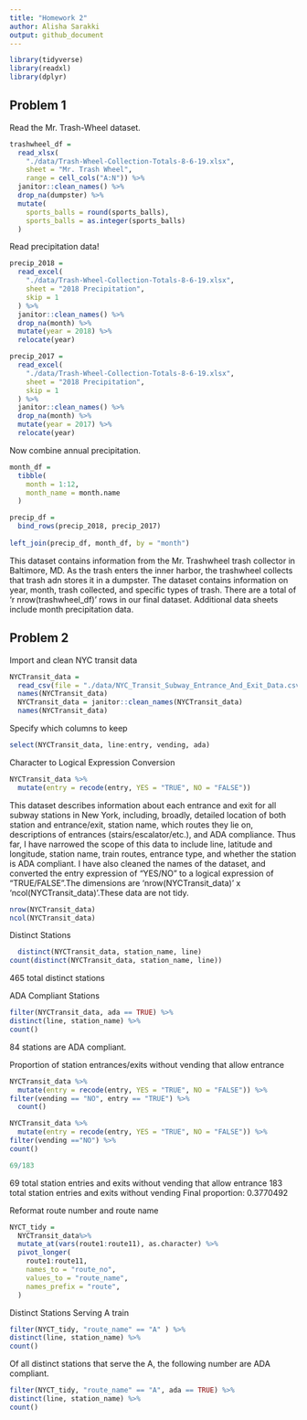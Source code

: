 ```yaml
---
title: "Homework 2"
author: Alisha Sarakki
output: github_document
---
```

```r
library(tidyverse)
library(readxl)
library(dplyr)
```

## Problem 1

Read the Mr. Trash-Wheel dataset.

```r
trashwheel_df = 
  read_xlsx(
    "./data/Trash-Wheel-Collection-Totals-8-6-19.xlsx",
    sheet = "Mr. Trash Wheel",
    range = cell_cols("A:N")) %>% 
  janitor::clean_names() %>% 
  drop_na(dumpster) %>% 
  mutate(
    sports_balls = round(sports_balls),
    sports_balls = as.integer(sports_balls)
  ) 

```


Read precipitation data!

```r
precip_2018 =
  read_excel(
    "./data/Trash-Wheel-Collection-Totals-8-6-19.xlsx",
    sheet = "2018 Precipitation",
    skip = 1
  ) %>% 
  janitor::clean_names() %>% 
  drop_na(month) %>% 
  mutate(year = 2018) %>% 
  relocate(year)
```
```r
precip_2017 =
  read_excel(
    "./data/Trash-Wheel-Collection-Totals-8-6-19.xlsx",
    sheet = "2018 Precipitation",
    skip = 1
  ) %>% 
  janitor::clean_names() %>% 
  drop_na(month) %>% 
  mutate(year = 2017) %>% 
  relocate(year)

```

Now combine annual precipitation.

```r

month_df = 
  tibble(
    month = 1:12,
    month_name = month.name
  )

precip_df =
  bind_rows(precip_2018, precip_2017)
  
left_join(precip_df, month_df, by = "month")

```


This dataset contains information from the Mr. Trashwheel trash collector in Baltimore, MD. As the trash enters the inner harbor, the trashwheel collects that trash adn stores it in a dumpster. The dataset contains information on year, month, trash collected, and specific types of trash. There are a total of 'r nrow(trashwheel_df)' rows in our final dataset. Additional data sheets include month precipitation data.


## Problem 2

Import and clean NYC transit data

```r
NYCTransit_data = 
  read_csv(file = "./data/NYC_Transit_Subway_Entrance_And_Exit_Data.csv")
  names(NYCTransit_data)
  NYCTransit_data = janitor::clean_names(NYCTransit_data)
  names(NYCTransit_data)

```

Specify which columns to keep

```r
select(NYCTransit_data, line:entry, vending, ada)
```

Character to Logical Expression Conversion
```r
NYCTransit_data %>% 
  mutate(entry = recode(entry, YES = "TRUE", NO = "FALSE"))
```

This dataset describes information about each entrance and exit for all subway stations in New York, including, broadly, detailed location of both station and entrance/exit, station name, which routes they lie on, descriptions of entrances (stairs/escalator/etc.), and ADA compliance. Thus far, I have narrowed the scope of this data to include line, latitude and longitude, station name, train routes, entrance type, and whether the station is ADA compliant. I have also cleaned the names of the dataset, and converted the entry expression of "YES/NO" to a logical expression of "TRUE/FALSE".The dimensions are 'nrow(NYCTransit_data)' x 'ncol(NYCTransit_data)'.These data are not tidy.

```r
nrow(NYCTransit_data)
ncol(NYCTransit_data)
```

Distinct Stations

```r
  distinct(NYCTransit_data, station_name, line)
count(distinct(NYCTransit_data, station_name, line))
```
465 total distinct stations

ADA Compliant Stations
```r
filter(NYCTransit_data, ada == TRUE) %>% 
distinct(line, station_name) %>%
count()
```
84 stations are ADA compliant. 

Proportion of station entrances/exits without vending that allow entrance
```r
NYCTransit_data %>% 
  mutate(entry = recode(entry, YES = "TRUE", NO = "FALSE")) %>% 
filter(vending == "NO", entry == "TRUE") %>% 
  count()

NYCTransit_data %>% 
  mutate(entry = recode(entry, YES = "TRUE", NO = "FALSE")) %>% 
filter(vending =="NO") %>% 
count()

69/183
```
69 total station entries and exits without vending that allow entrance
183 total station entries and exits without vending
Final proportion: 0.3770492

Reformat route number and route name
```r
NYCT_tidy =
  NYCTransit_data%>%
  mutate_at(vars(route1:route11), as.character) %>%
  pivot_longer(
    route1:route11,
    names_to = "route_no",
    values_to = "route_name",
    names_prefix = "route",
  )
```

Distinct Stations Serving A train
```r
filter(NYCT_tidy, "route_name" == "A" ) %>% 
distinct(line, station_name) %>%
count()
```

Of all distinct stations that serve the A, the following number are ADA compliant.
```r
filter(NYCT_tidy, "route_name" == "A", ada == TRUE) %>% 
distinct(line, station_name) %>%
count()
```



